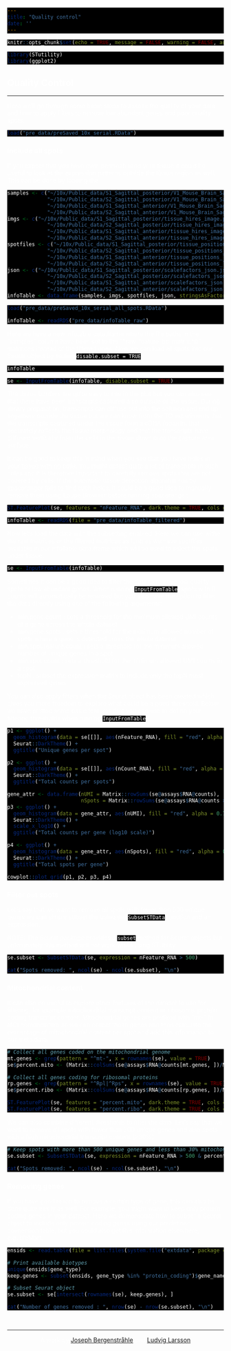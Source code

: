 ```yaml
---
title: "Quality control"
date: ''
---
```


<style type="text/css">
div.main-container {
  background-color: #000000 !important;
  max-width: 1400px;
  margin-left: auto;
  margin-right: auto;
}
</style>
<style>
#TOC {
  background: url("https://www.spatialresearch.org/wp-content/uploads/2019/09/str-logo-spatial_research_3@2x.png");
  background-size: contain;
  padding-top: 100px !important;
  background-repeat: no-repeat;
  op: 5%;
  opacity: 0.8;
  width: 500px;
  color: white;
  border-color: #000000 !important;
}
</style>

<style> code, pre{
  background-color: #000000 !important;
  color: white !important;
}
</style>
<style> 
body {
  color: white
}
</style>



```r
knitr::opts_chunk$set(echo = TRUE, message = FALSE, warning = FALSE, autodep = TRUE)
```

```r

library(STutility)
library(ggplot2)

```

## Quality Control
***

Here we'll go through some basic steps to assess the quality of your data and how to apply filters to remove low abundant genes and poor quality spots. 

```r

load("pre_data/preSaved_10x_serial.RData")

```

### Include all spots 

If you expect that you have over-permeabilized your tissue it could be useful to look at the expression patterns outside the tissue region as well. This can be done by loading the 

```r

samples <- c("~/10x/Public_data/S1_Sagittal_posterior/V1_Mouse_Brain_Sagittal_Posterior_raw_feature_bc_matrix.h5",
             "~/10x/Public_data/S2_Sagittal_posterior/V1_Mouse_Brain_Sagittal_Posterior_Section_2_raw_feature_bc_matrix.h5",
             "~/10x/Public_data/S1_Sagittal_anterior/V1_Mouse_Brain_Sagittal_Anterior_raw_feature_bc_matrix.h5",
             "~/10x/Public_data/S2_Sagittal_anterior/V1_Mouse_Brain_Sagittal_Anterior_Section_2_raw_feature_bc_matrix.h5")
imgs <- c("~/10x/Public_data/S1_Sagittal_posterior/tissue_hires_image.png",
             "~/10x/Public_data/S2_Sagittal_posterior/tissue_hires_image.png",
             "~/10x/Public_data/S1_Sagittal_anterior/tissue_hires_image.png",
             "~/10x/Public_data/S2_Sagittal_anterior/tissue_hires_image.png")
spotfiles <- c("~/10x/Public_data/S1_Sagittal_posterior/tissue_positions_list.csv",
             "~/10x/Public_data/S2_Sagittal_posterior/tissue_positions_list.csv",
             "~/10x/Public_data/S1_Sagittal_anterior/tissue_positions_list.csv",
             "~/10x/Public_data/S2_Sagittal_anterior/tissue_positions_list.csv")
json <- c("~/10x/Public_data/S1_Sagittal_posterior/scalefactors_json.json",
             "~/10x/Public_data/S2_Sagittal_posterior/scalefactors_json.json",
             "~/10x/Public_data/S1_Sagittal_anterior/scalefactors_json.json",
             "~/10x/Public_data/S2_Sagittal_anterior/scalefactors_json.json")
infoTable <- data.frame(samples, imgs, spotfiles, json, stringsAsFactors = FALSE)

```


```r

load("pre_data/preSaved_10x_serial_all_spots.RData")

infoTable <- readRDS("pre_data/infoTable_raw")

```

Here we have a new infotable data.frame where the file paths in the "samples" column have been set to the "*raw_feature_bc_matrix.h5" matrrices instead of the filtered ones. Now we can load all spots into our Seurat object by setting `disable.subset = TRUE`.

```r

infoTable

```
```r

se <- InputFromTable(infoTable, disable.subset = TRUE)

```

The tissue borders are quite easy to see in the plot but you can also see that there have been transcripts captured also outside of the tissue. During library preparation, transcripts can diffuse out into the solution and end up anywhere outside the tissue but we can know from the TO experiments that the transcripts captured under the tissue form a cDNA footprint that accurately reflects the tissue morphology and that the transcripts have diffused vertically from the cells in the tissue down onto the capture area surface. 

It can be good to keep this in mind when you see that you have holes in your tissue with no cells. You might detect quite a lot of transcripts in such holes and it is therefore important to carefully remove spots that are not covered by cells. If the automatic tissue detection algorithm run by spaceranger fails to find such holes, it could be a good idea to manually remove them using Loupe Browser before running spaceranger.

```r

ST.FeaturePlot(se, features = "nFeature_RNA", dark.theme = TRUE, cols = c("dark blue", "cyan", "yellow", "red", "dark red"))

```


```r

infoTable <- readRDS(file = "pre_data/infoTable_filtered")

```

Now let's load the data with the subsetting enabled. Here we can use wither the raw matrices or the filtered matrices as long as we have spotfiles available in our infoTable data.frame which will be used to select the spots under tissue.

```r

se <- InputFromTable(infoTable)

```

Sometimes it can be a good idea to filter the data to remove low quality spots or low abundant genes. When running `InputFromTable`, spots with 0 counts will automatically be removed but you also have the option to filter the data directly using one of the following arguments:
  
  - min.gene.count : sets a threshold for the minimum allowed UMI counts of a gene across the whole dataset
  - min.gene.spots : sets a threshold for the minimum allowed number of spots where a gene is detected cross the whole dataset
  - min.spot.feature.count : sets a threshold for the minimum allowed number of unique genes in a spot
  - min.spot.count : sets a threshold for the minimum allowed UMI counts in a spot
  - topN : subset the expression matrix to include only the topN most expressed genes
  
You can also apply filters when the Seurat obect has been created which gives you more freedom to explore what could be a good threshold. Below we have plotted some basic features that you can use to define your filtering thresholds when running `InputFromTable`.

```r


p1 <- ggplot() +
  geom_histogram(data = se[[]], aes(nFeature_RNA), fill = "red", alpha = 0.7, color = "gray", bins = 50) +
  Seurat::DarkTheme() +
  ggtitle("Unique genes per spot")

p2 <- ggplot() +
  geom_histogram(data = se[[]], aes(nCount_RNA), fill = "red", alpha = 0.7, color = "gray", bins = 50) +
  Seurat::DarkTheme() +
  ggtitle("Total counts per spots")

gene_attr <- data.frame(nUMI = Matrix::rowSums(se@assays$RNA@counts), 
                        nSpots = Matrix::rowSums(se@assays$RNA@counts > 0))
p3 <- ggplot() +
  geom_histogram(data = gene_attr, aes(nUMI), fill = "red", alpha = 0.7, color = "gray", bins = 50) +
  Seurat::DarkTheme() +
  scale_x_log10() +
  ggtitle("Total counts per gene (log10 scale)")

p4 <- ggplot() +
  geom_histogram(data = gene_attr, aes(nSpots), fill = "red", alpha = 0.7, color = "gray", bins = 50) +
  Seurat::DarkTheme() +
  ggtitle("Total spots per gene")

cowplot::plot_grid(p1, p2, p3, p4)

```

### Filter out spots

Let's say that we want to remove all spots with fewer than 500 unique genes we can simply subset the using the `SubsetSTData` function and an expression.

NOTE: The Seurat package provides a `subset` method for Seurat objects but unfotunately this method will not work when using STUtility.

```r

se.subset <- SubsetSTData(se, expression = nFeature_RNA > 500)

cat("Spots removed: ", ncol(se) - ncol(se.subset), "\n")

```

### Mitochondrial content

It can also be useful to explore other features of the dataset to use for filtering, for example mitochondrial transcript content or ribosomal protein coding transcript content. Mitochondrial genes are prefixed with "mt-" in MGI nomenclature so we can collect these genes and then calculate the percentage of mitochondrial content per spot and add this information to our meta.data.

```r

# Collect all genes coded on the mitochondrial genome
mt.genes <- grep(pattern = "^mt-", x = rownames(se), value = TRUE)
se$percent.mito <- (Matrix::colSums(se@assays$RNA@counts[mt.genes, ])/Matrix::colSums(se@assays$RNA@counts))*100

# Collect all genes coding for ribosomal proteins
rp.genes <- grep(pattern = "^Rpl|^Rps", x = rownames(se), value = TRUE)
se$percent.ribo <- (Matrix::colSums(se@assays$RNA@counts[rp.genes, ])/Matrix::colSums(se@assays$RNA@counts))*100

ST.FeaturePlot(se, features = "percent.mito", dark.theme = TRUE, cols = c("dark blue", "cyan", "yellow", "red", "dark red"))
ST.FeaturePlot(se, features = "percent.ribo", dark.theme = TRUE, cols = c("dark blue", "cyan", "yellow", "red", "dark red"))

```

We can also combine different thresholds to filter the data. Let's say that we want to remove all spots with fewer than 500 unique genes and also spots with a high mitochondrial transcript content (>30%). 

```r

# Keep spots with more than 500 unique genes and less than 30% mitochondrial content
se.subset <- SubsetSTData(se, expression = nFeature_RNA > 500 & percent.mito < 30)

cat("Spots removed: ", ncol(se) - ncol(se.subset), "\n")

```

### Removing genes

If you have good reson to remove a certain type of gene, this can also be done quite easily as well. For example, you might want to keep only protein coding genes in your dataset. Here we demonstrate how to subset a Seurat object to include only protein coding genes using our predefined covnersion table, but you could also get this information elsewhere, e.g. bioMart.

```r

ensids <- read.table(file = list.files(system.file("extdata", package = "STutility"), full.names = T, pattern = "mouse_genes"), header = T, sep = "\t", stringsAsFactors = F)

# Print available biotypes
unique(ensids$gene_type)
keep.genes <- subset(ensids, gene_type %in% "protein_coding")$gene_name

# Subset Seurat object
se.subset <- se[intersect(rownames(se), keep.genes), ]

cat("Number of genes removed : ", nrow(se) - nrow(se.subset), "\n")

```

&nbsp;
<hr />
<p style="text-align: center;">A work by <a href="j.bergenstrahle@scilifelab.se">Joseph Bergenstråhle</a> and <a href="ludvig.larsson@scilifelab.se">Ludvig Larsson</a></p>

<!-- Add icon library -->
<link rel="stylesheet" href="https://cdnjs.cloudflare.com/ajax/libs/font-awesome/4.7.0/css/font-awesome.min.css">

<!-- Add font awesome icons -->
<p style="text-align: center;">
    <a href="https://www.spatialresearch.org" class="fa fa-beer"></a>
</p>

&nbsp;

